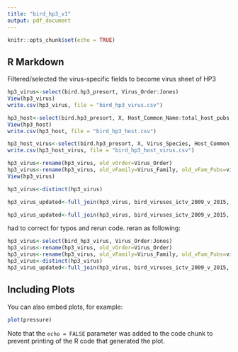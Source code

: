 ```yaml
---
title: "bird_hp3_v1"
output: pdf_document
---
```


```r
knitr::opts_chunk$set(echo = TRUE)
```

## R Markdown

Filtered/selected the virus-specific fields to become virus sheet of HP3

```r
hp3_virus<-select(bird.hp3_presort, Virus_Order:Jones)
View(hp3_virus)
write.csv(hp3_virus, file = "bird_hp3_virus.csv")
```

```r
hp3_host<-select(bird.hp3_presort, X, Host_Common_Name:total_host_pubs, Wild_Dom:Wild_Dom_code, Geographical_Origin:Notes)
View(hp3_host)
write.csv(hp3_host, file = "bird_hp3_host.csv")
```

```r
hp3_host_virus<-select(bird.hp3_presort, X, Virus_Species, Host_Common_Name, Genus_species, Detection:Detection_code, Vector:Other_hosts, Geographical_Origin, Reference:Notes)
write.csv(hp3_host_virus, file = "bird_hp3_host_virus.csv")
```

```r
hp3_virus<-rename(hp3_virus, old_vOrder=Virus_Order)
hp3_virus<-rename(hp3_virus, old_vFamily=Virus_Family, old_vFam_Pubs=virfam_pubs, old_vGenus=Virus_Genus, old_vPubs=Vir_pubs)
View(hp3_virus)
```

```r
hp3_virus<-distinct(hp3_virus)
```

```r
hp3_virus_updated<-full_join(hp3_virus, bird_viruses_ictv_2009_v_2015, by = "ICTV_2009_Species")
```

```r
hp3_virus_updated<-full_join(hp3_virus, bird_viruses_ictv_2009_v_2015, by = "ICTV_2009_Species")
```

had to correct for typos and rerun code. reran as following:
```r
hp3_virus<-select(bird_hp3_virus, Virus_Order:Jones)
hp3_virus<-rename(hp3_virus, old_vOrder=Virus_Order)
hp3_virus<-rename(hp3_virus, old_vFamily=Virus_Family, old_vFam_Pubs=virfam_pubs, old_vGenus=Virus_Genus, old_vPubs=Vir_pubs)
hp3_virus<-distinct(hp3_virus)
hp3_virus_updated<-full_join(hp3_virus, bird_viruses_ictv_2009_v_2015, by = "ICTV_2009_Species")
```

## Including Plots

You can also embed plots, for example:

```r
plot(pressure)
```

Note that the `echo = FALSE` parameter was added to the code chunk to prevent printing of the R code that generated the plot.

